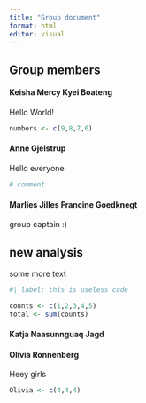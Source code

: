 ```yaml
---
title: "Group document"
format: html
editor: visual
---
```


## Group members

#### Keisha Mercy Kyei Boateng

Hello World!

```r
numbers <- c(9,8,7,6)
```

#### Anne Gjelstrup

Hello everyone

```r
# comment

```

#### Marlies Jilles Francine Goedknegt

group captain :)

## new analysis

some more text

```r
#| label: this is useless code

counts <- c(1,2,3,4,5)
total <- sum(counts)
```



#### Katja Naasunnguaq Jagd

#### Olivia Ronnenberg

Heey girls

```r
Olivia <- c(4,4,4)
```
